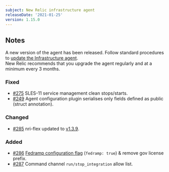 ```yaml
---
subject: New Relic infrastructure agent
releaseDate: '2021-01-25'
version: 1.15.0
---
```


## Notes

A new version of the agent has been released. Follow standard procedures to [update the Infrastructure agent](https://docs.newrelic.com/docs/infrastructure/install-configure-manage-infrastructure/update-or-uninstall/update-infrastructure-agent).  
New Relic recommends that you upgrade the agent regularly and at a minimum every 3 months.

### Fixed

* [#275](https://github.com/newrelic/infrastructure-agent/pull/275) SLES-11 service management clean stops/starts.
* [#249](https://github.com/newrelic/infrastructure-agent/pull/249) Agent configuration plugin serialises only fields defined as public (struct annotation).

### Changed

* [#285](https://github.com/newrelic/infrastructure-agent/pull/285) nri-flex updated to [v1.3.9](https://github.com/newrelic/nri-flex/releases/tag/v1.3.9).

### Added

* [#286](https://github.com/newrelic/infrastructure-agent/pull/286) [Fedramp configuration flag](https://docs.newrelic.com/docs/infrastructure/install-infrastructure-agent/configuration/infrastructure-agent-configuration-settings#fedramp) (`fedramp: true`) & remove gov license prefix.
* [#287](https://github.com/newrelic/infrastructure-agent/pull/287) Command channel `run/stop_integration` allow list.
